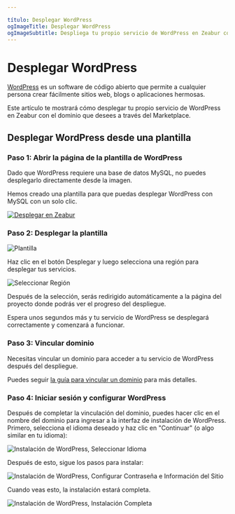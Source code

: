 ```yaml
---

título: Desplegar WordPress
ogImageTitle: Desplegar WordPress
ogImageSubtitle: Despliega tu propio servicio de WordPress en Zeabur con solo un clic
---
```


# Desplegar WordPress

[WordPress](https://wordpress.org/) es un software de código abierto que permite a cualquier persona crear fácilmente sitios web, blogs o aplicaciones hermosas.

Este artículo te mostrará cómo desplegar tu propio servicio de WordPress en Zeabur con el dominio que desees a través del Marketplace.

## Desplegar WordPress desde una plantilla

### Paso 1: Abrir la página de la plantilla de WordPress

Dado que WordPress requiere una base de datos MySQL, no puedes desplegarlo directamente desde la imagen.

Hemos creado una plantilla para que puedas desplegar WordPress con MySQL con un solo clic.

[![Desplegar en Zeabur](https://zeabur.com/button.svg)](https://zeabur.com/templates/CV344X)

### Paso 2: Desplegar la plantilla

![Plantilla](/marketplace/wordpress/template.png)

Haz clic en el botón Desplegar y luego selecciona una región para desplegar tus servicios.

![Seleccionar Región](/marketplace/wordpress/region.png)

Después de la selección, serás redirigido automáticamente a la página del proyecto donde podrás ver el progreso del despliegue.

Espera unos segundos más y tu servicio de WordPress se desplegará correctamente y comenzará a funcionar.

### Paso 3: Vincular dominio

Necesitas vincular un dominio para acceder a tu servicio de WordPress después del despliegue.

Puedes seguir [la guía para vincular un dominio](../deploy/domain-binding) para más detalles.

### Paso 4: Iniciar sesión y configurar WordPress

Después de completar la vinculación del dominio, puedes hacer clic en el nombre del dominio para ingresar a la interfaz de instalación de WordPress. Primero, selecciona el idioma deseado y haz clic en "Continuar" (o algo similar en tu idioma):

![Instalación de WordPress, Seleccionar Idioma](/marketplace/wordpress/wordpress-inst-step1.png)

Después de esto, sigue los pasos para instalar:

![Instalación de WordPress, Configurar Contraseña e Información del Sitio](/marketplace/wordpress/wordpress-inst-step2.png)

Cuando veas esto, la instalación estará completa.

![Instalación de WordPress, Instalación Completa](/marketplace/wordpress/wordpress-inst-step3.png)
